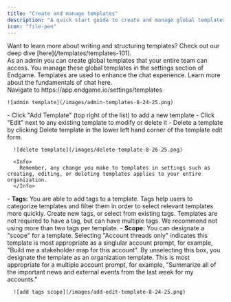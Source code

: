 ```yaml
---
title: "Create and manage templates"
description: "A quick start guide to create and manage global templates in Endgame"
icon: "file-pen"
---
```


<Tip>
  Want to learn more about writing and structuring templates? Check out our deep dive [here](/templates/templates-101).
</Tip>

<div>
As an admin you can create global templates that your entire team can access. You manage these global templates in the settings section of Endgame. Templates are used to enhance the chat experience. Learn more about the fundamentals of chat here.

</div>

<Steps>
  <Step title="Access your templates in settings">
    Navigate to https://app.endgame.io/settings/templates

    ![admin template](/images/admin-templates-8-24-25.png)
  </Step>
  <Step title="Add, edit, delete">
    - Click "Add Template" (top right of the list) to add a new template
    - Click "Edit" next to any existing template to modify or delete it
    - Delete a template by clicking Delete template in the lower left hand corner of the template edit form.

      ![delete template](/images/delete-template-8-26-25.png)

      <Info>
        Remember, any change you make to templates in settings such as creating, editing, or deleting templates applies to your entire organization.
      </Info>
  </Step>
  <Step title="Template customizations">
    - <b>Tags:</b> You are able to add tags to a template. Tags help users to categorize templates and filter them in order to select relevant templates more quickly. Create new tags, or select from existing tags. Templates are not required to have a tag, but can have multiple tags. We recommend not using more than two tags per template.
    - <b>Scope:</b> You can designate a "scope" for a template. Selecting "Account threads only" indicates this template is most appropriate as a singlular account prompt, for example, "Build me a stakeholder map for this account". By unselecting this box, you designate the template as an organization template. This is most appropriate for a multiple account prompt, for example, "Summarize all of the important news and external events from the last week for my accounts."

      ![add tags scope](/images/add-edit-template-8-24-25.png)
  </Step>
</Steps>